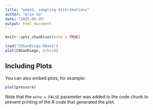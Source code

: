 ```yaml
---
title: "week3, sampling distributions"
author: "Erin Xu"
date: "2025-05-26"
output: html_document
---
```


```r
knitr::opts_chunk$set(echo = TRUE)
```


```r
load("COSanDiego.RData")
plot(COSanDiego, pch=18)
```

## Including Plots

You can also embed plots, for example:

```r
plot(pressure)
```

Note that the `echo = FALSE` parameter was added to the code chunk to prevent printing of the R code that generated the plot.
